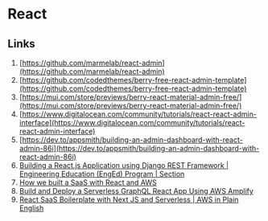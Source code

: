 # React

## Links

1. [https://github.com/marmelab/react-admin](https://github.com/marmelab/react-admin)
2. [https://github.com/codedthemes/berry-free-react-admin-template](https://github.com/codedthemes/berry-free-react-admin-template)
3. [https://mui.com/store/previews/berry-react-material-admin-free/](https://mui.com/store/previews/berry-react-material-admin-free/)
4. [https://www.digitalocean.com/community/tutorials/react-react-admin-interface](https://www.digitalocean.com/community/tutorials/react-react-admin-interface)
5. [https://dev.to/appsmith/building-an-admin-dashboard-with-react-admin-86i](https://dev.to/appsmith/building-an-admin-dashboard-with-react-admin-86i)
6. [Building a React.js Application using Django REST Framework | Engineering Education (EngEd) Program | Section](https://www.section.io/engineering-education/react-and-django-rest-framework/)
7. [How we built a SaaS with React and AWS](https://dev.to/ikoichi/how-we-built-a-saas-with-react-and-aws-leo)
8. [Build and Deploy a Serverless GraphQL React App Using AWS Amplify](https://mokkapps.de/blog/build-and-deploy-a-serverless-graphql-react-app-using-aws-amplify/)
9. [React SaaS Boilerplate with Next JS and Serverless | AWS in Plain English](https://aws.plainenglish.io/react-saas-boilerplate-with-next-js-and-serverless-cb39574d317c)
